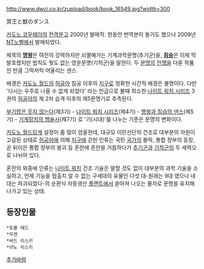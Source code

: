 http://www.dwci.co.kr/zupload/book/book_16549.jpg?width=300

冥王と獣のダンス

[[카도노 코우헤이]]의 [[전격문고]] 2000년 발매작. 한동안 번역본이 돌기도 했으나 2009년 [[NT노벨]]에서 발매되었다.

제목의 '''[[명왕]]'''은 여전히 강력하지만 쇠멸해가는 기계과학문명(추기군)을, '''[[짐승]]'''은 이제 막 발호했지만 법칙도 뭣도 없는 영운문명(기적군)을 말한다. 두 [[문명]]의 [[전쟁]]을 다룬 작품인 만큼 그럭저럭 어울리는 센스.

배경은 [[카도노 월드]]의 [[허공아]] 침공 이후의 [[지구]]로 정확한 시간적 배경은 불명이다. 다만 '다시는 우주로 나올 수 없게 되었다' 라는 언급으로 볼때 최소한 [[나이트 워치 시리즈]] 3권의 [[허공아]]의 제 2차 습격 이후의 제5문명기로 추측된다.

[[부기팝은 웃지 않는다]](제3기) - [[나이트 워치 시리즈]](제4기) - [[명왕과 짐승의 댄스]](제5기) - [[기계장치의 뱀술사]](제7기) 로 '기(시대)'를 나누는 기준은 문명의 변화이다.

[[카도노 월드]]답게 설정이 좀 많이 암울한데, 대규모 이민선단의 건조로 대부분의 자원이 고갈된 상태로 [[허공아]]에 의해 [[지구]]에 갇힌 인류는 국민 [[국가]]의 몰락, 통합 정부의 등장, 곧 뒤이은 통합 정부의 붕괴 등 혼란에 혼란을 거듭하다가 [[추기군]]과 [[기적군]]의 두 세력으로 나뉘어 있다. 

혼란의 와중에 인류는 [[나이트 워치]] 건조 기술은 말할 것도 없이 대부분의 과학 기술을 소실하고, 언제 기능을 멈출지 알 수 없는 구세대의 유물인 다섯 대-원래는 9대 였으나 네 대는 파괴되었다-의 순환식 자동생산 [[플랜트]]에서 쏟아져 나오는 물자로 문명을 유지해나가고 있는 상태.

== 등장인물 ==
 *토몰 애드
 *무겐
 *버드 리스키
 *아노 리스키

[[추가바람]]
